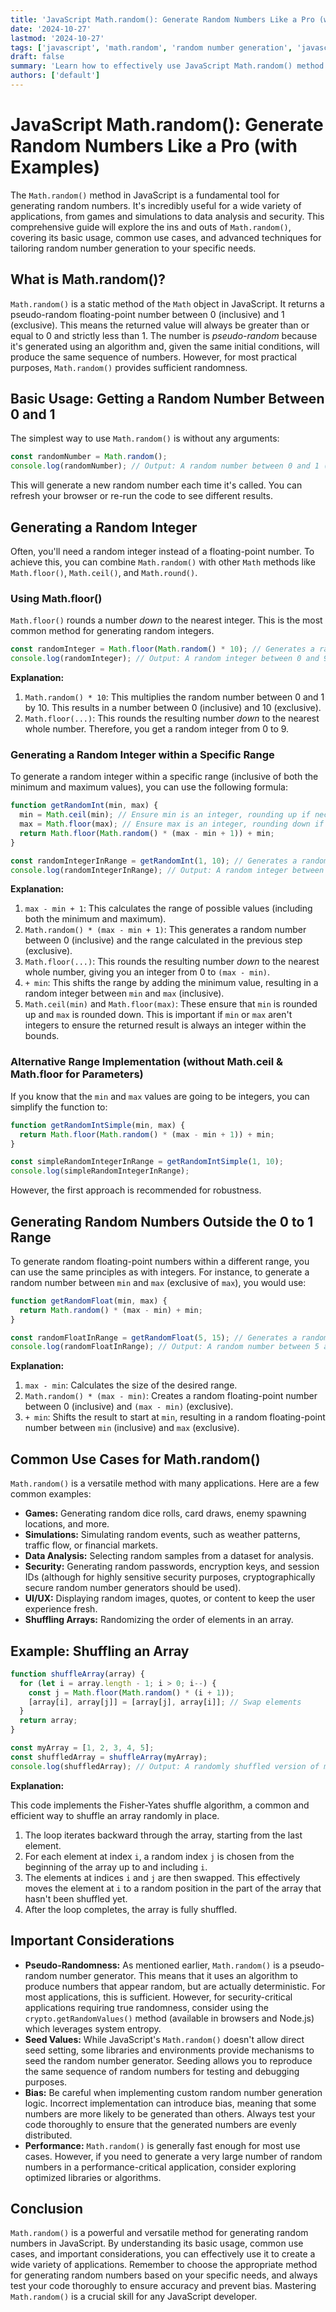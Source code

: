 ```yaml
---
title: 'JavaScript Math.random(): Generate Random Numbers Like a Pro (with Examples)'
date: '2024-10-27'
lastmod: '2024-10-27'
tags: ['javascript', 'math.random', 'random number generation', 'javascript tutorial', 'web development', 'programming']
draft: false
summary: 'Learn how to effectively use JavaScript Math.random() method to generate random numbers. This comprehensive guide covers everything from basic usage to advanced techniques for creating random integers, numbers within a specific range, and more with clear code examples.'
authors: ['default']
---
```


# JavaScript Math.random(): Generate Random Numbers Like a Pro (with Examples)

The `Math.random()` method in JavaScript is a fundamental tool for generating random numbers. It's incredibly useful for a wide variety of applications, from games and simulations to data analysis and security.  This comprehensive guide will explore the ins and outs of `Math.random()`, covering its basic usage, common use cases, and advanced techniques for tailoring random number generation to your specific needs.

## What is Math.random()?

`Math.random()` is a static method of the `Math` object in JavaScript. It returns a pseudo-random floating-point number between 0 (inclusive) and 1 (exclusive).  This means the returned value will always be greater than or equal to 0 and strictly less than 1.  The number is *pseudo-random* because it's generated using an algorithm and, given the same initial conditions, will produce the same sequence of numbers.  However, for most practical purposes, `Math.random()` provides sufficient randomness.

## Basic Usage: Getting a Random Number Between 0 and 1

The simplest way to use `Math.random()` is without any arguments:

```javascript
const randomNumber = Math.random();
console.log(randomNumber); // Output: A random number between 0 and 1 (e.g., 0.3456789)
```

This will generate a new random number each time it's called.  You can refresh your browser or re-run the code to see different results.

## Generating a Random Integer

Often, you'll need a random integer instead of a floating-point number.  To achieve this, you can combine `Math.random()` with other `Math` methods like `Math.floor()`, `Math.ceil()`, and `Math.round()`.

### Using Math.floor()

`Math.floor()` rounds a number *down* to the nearest integer.  This is the most common method for generating random integers.

```javascript
const randomInteger = Math.floor(Math.random() * 10); // Generates a random integer between 0 and 9 (inclusive)
console.log(randomInteger); // Output: A random integer between 0 and 9
```

**Explanation:**

1.  `Math.random() * 10`: This multiplies the random number between 0 and 1 by 10. This results in a number between 0 (inclusive) and 10 (exclusive).
2.  `Math.floor(...)`: This rounds the resulting number *down* to the nearest whole number.  Therefore, you get a random integer from 0 to 9.

### Generating a Random Integer within a Specific Range

To generate a random integer within a specific range (inclusive of both the minimum and maximum values), you can use the following formula:

```javascript
function getRandomInt(min, max) {
  min = Math.ceil(min); // Ensure min is an integer, rounding up if necessary
  max = Math.floor(max); // Ensure max is an integer, rounding down if necessary
  return Math.floor(Math.random() * (max - min + 1)) + min;
}

const randomIntegerInRange = getRandomInt(1, 10); // Generates a random integer between 1 and 10 (inclusive)
console.log(randomIntegerInRange); // Output: A random integer between 1 and 10
```

**Explanation:**

1.  `max - min + 1`:  This calculates the range of possible values (including both the minimum and maximum).
2.  `Math.random() * (max - min + 1)`:  This generates a random number between 0 (inclusive) and the range calculated in the previous step (exclusive).
3.  `Math.floor(...)`: This rounds the resulting number *down* to the nearest whole number, giving you an integer from 0 to `(max - min)`.
4.  `+ min`: This shifts the range by adding the minimum value, resulting in a random integer between `min` and `max` (inclusive).
5.  `Math.ceil(min)` and `Math.floor(max)`: These ensure that `min` is rounded up and `max` is rounded down. This is important if `min` or `max` aren't integers to ensure the returned result is always an integer within the bounds.

### Alternative Range Implementation (without Math.ceil & Math.floor for Parameters)

If you know that the `min` and `max` values are going to be integers, you can simplify the function to:

```javascript
function getRandomIntSimple(min, max) {
  return Math.floor(Math.random() * (max - min + 1)) + min;
}

const simpleRandomIntegerInRange = getRandomIntSimple(1, 10);
console.log(simpleRandomIntegerInRange);
```

However, the first approach is recommended for robustness.

## Generating Random Numbers Outside the 0 to 1 Range

To generate random floating-point numbers within a different range, you can use the same principles as with integers. For instance, to generate a random number between `min` and `max` (exclusive of `max`), you would use:

```javascript
function getRandomFloat(min, max) {
  return Math.random() * (max - min) + min;
}

const randomFloatInRange = getRandomFloat(5, 15); // Generates a random number between 5 and 15 (exclusive of 15)
console.log(randomFloatInRange); // Output: A random number between 5 and 15
```

**Explanation:**

1. `max - min`: Calculates the size of the desired range.
2. `Math.random() * (max - min)`: Creates a random floating-point number between 0 (inclusive) and `(max - min)` (exclusive).
3. `+ min`: Shifts the result to start at `min`, resulting in a random floating-point number between `min` (inclusive) and `max` (exclusive).

## Common Use Cases for Math.random()

`Math.random()` is a versatile method with many applications. Here are a few common examples:

*   **Games:**  Generating random dice rolls, card draws, enemy spawning locations, and more.
*   **Simulations:** Simulating random events, such as weather patterns, traffic flow, or financial markets.
*   **Data Analysis:** Selecting random samples from a dataset for analysis.
*   **Security:**  Generating random passwords, encryption keys, and session IDs (although for highly sensitive security purposes, cryptographically secure random number generators should be used).
*   **UI/UX:** Displaying random images, quotes, or content to keep the user experience fresh.
*   **Shuffling Arrays:**  Randomizing the order of elements in an array.

## Example: Shuffling an Array

```javascript
function shuffleArray(array) {
  for (let i = array.length - 1; i > 0; i--) {
    const j = Math.floor(Math.random() * (i + 1));
    [array[i], array[j]] = [array[j], array[i]]; // Swap elements
  }
  return array;
}

const myArray = [1, 2, 3, 4, 5];
const shuffledArray = shuffleArray(myArray);
console.log(shuffledArray); // Output: A randomly shuffled version of myArray
```

**Explanation:**

This code implements the Fisher-Yates shuffle algorithm, a common and efficient way to shuffle an array randomly in place.

1.  The loop iterates backward through the array, starting from the last element.
2.  For each element at index `i`, a random index `j` is chosen from the beginning of the array up to and including `i`.
3.  The elements at indices `i` and `j` are then swapped. This effectively moves the element at `i` to a random position in the part of the array that hasn't been shuffled yet.
4.  After the loop completes, the array is fully shuffled.

## Important Considerations

*   **Pseudo-Randomness:** As mentioned earlier, `Math.random()` is a pseudo-random number generator. This means that it uses an algorithm to produce numbers that appear random, but are actually deterministic. For most applications, this is sufficient. However, for security-critical applications requiring true randomness, consider using the `crypto.getRandomValues()` method (available in browsers and Node.js) which leverages system entropy.
*   **Seed Values:** While JavaScript's `Math.random()` doesn't allow direct seed setting, some libraries and environments provide mechanisms to seed the random number generator. Seeding allows you to reproduce the same sequence of random numbers for testing and debugging purposes.
*   **Bias:** Be careful when implementing custom random number generation logic.  Incorrect implementation can introduce bias, meaning that some numbers are more likely to be generated than others. Always test your code thoroughly to ensure that the generated numbers are evenly distributed.
*   **Performance:**  `Math.random()` is generally fast enough for most use cases. However, if you need to generate a very large number of random numbers in a performance-critical application, consider exploring optimized libraries or algorithms.

## Conclusion

`Math.random()` is a powerful and versatile method for generating random numbers in JavaScript. By understanding its basic usage, common use cases, and important considerations, you can effectively use it to create a wide variety of applications. Remember to choose the appropriate method for generating random numbers based on your specific needs, and always test your code thoroughly to ensure accuracy and prevent bias. Mastering `Math.random()` is a crucial skill for any JavaScript developer.